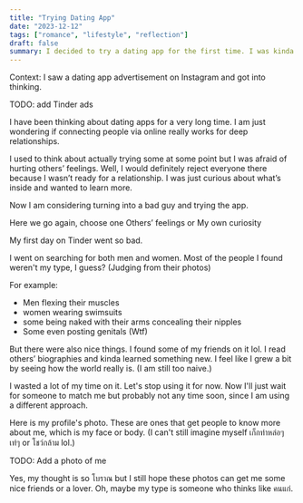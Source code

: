```yaml
---
title: "Trying Dating App"
date: "2023-12-12"
tags: ["romance", "lifestyle", "reflection"]
draft: false
summary: I decided to try a dating app for the first time. I was kinda disappointed in how it went.
---
```


Context: I saw a dating app advertisement on Instagram and got into thinking.

TODO: add Tinder ads

I have been thinking about dating apps for a very long time. I am just wondering if connecting people via online really works for deep relationships.

I used to think about actually trying some at some point but I was afraid of hurting others’ feelings. Well, I would definitely reject everyone there because I wasn’t ready for a relationship. I was just curious about what’s inside and wanted to learn more.

Now I am considering turning into a bad guy and trying the app.

Here we go again, choose one
Others’ feelings or My own curiosity

My first day on Tinder went so bad.

I went on searching for both men and women. Most of the people I found weren't my type, I guess? (Judging from their photos)

For example:

- Men flexing their muscles
- women wearing swimsuits
- some being naked with their arms concealing their nipples
- Some even posting genitals (Wtf)

But there were also nice things. I found some of my friends on it lol. I read others’ biographies and kinda learned something new. I feel like I grew a bit by seeing how the world really is. (I am still too naive.)

I wasted a lot of my time on it. Let's stop using it for now. Now I'll just wait for someone to match me but probably not any time soon, since I am using a different approach.

Here is my profile's photo. These are ones that get people to know more about me, which is my face or body. (I can't still imagine myself เก็กท่าหล่อๆ เท่ๆ or โชว์กล้าม lol.)

TODO: Add a photo of me

Yes, my thought is so โบราณ but I still hope these photos can get me some nice friends or a lover. Oh, maybe my type is someone who thinks like คนแก่.
